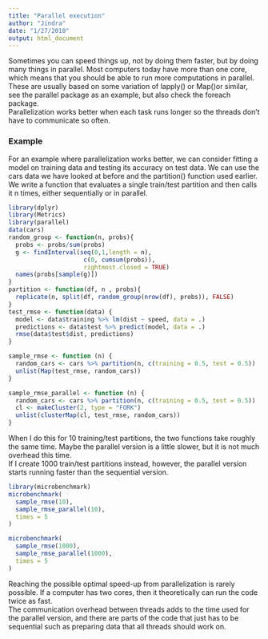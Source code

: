 ```yaml
---
title: "Parallel execution"
author: "Jindra"
date: "1/27/2018"
output: html_document
---
```

Sometimes you can speed things up, not by doing them faster, but by doing many things in parallel. Most computers today have more than one core, which means that you should be able to run more computations in parallel. These are usually based on some variation of lapply() or Map()or similar, see the parallel package as an example, but also check the foreach package.  
Parallelization works better when each task runs longer so the threads don’t have to communicate so often.  

### Example
For an example where parallelization works better, we can consider fitting a model on training data and testing its accuracy on test data. We can use the cars data we have looked at before and the partition() function used earlier.  
We write a function that evaluates a single train/test partition and then calls it n times, either sequentially or in parallel.  
```r
library(dplyr)
library(Metrics)
library(parallel)
data(cars)
random_group <- function(n, probs){
  probs <- probs/sum(probs)
  g <- findInterval(seq(0,1,length = n),
                     c(0, cumsum(probs)),
                     rightmost.closed = TRUE)
  names(probs[sample(g)])
}
partition <- function(df, n , probs){
  replicate(n, split(df, random_group(nrow(df), probs)), FALSE)
}
test_rmse <- function(data) {
  model <- data$training %>% lm(dist ~ speed, data = .)
  predictions <- data$test %>% predict(model, data = .)
  rmse(data$test$dist, predictions)
}

sample_rmse <- function (n) {
  random_cars <- cars %>% partition(n, c(training = 0.5, test = 0.5))
  unlist(Map(test_rmse, random_cars))
}

sample_rmse_parallel <- function (n) {
  random_cars <- cars %>% partition(n, c(training = 0.5, test = 0.5))
  cl <- makeCluster(2, type = "FORK")
  unlist(clusterMap(cl, test_rmse, random_cars))
}
```

When I do this for 10 training/test partitions, the two functions take roughly the same time. Maybe the parallel version is a little slower, but it is not much overhead this time.  
If I create 1000 train/test partitions instead, however, the parallel version starts running faster than the sequential version.  
```r
library(microbenchmark)
microbenchmark(
  sample_rmse(10),
  sample_rmse_parallel(10),
  times = 5
)

microbenchmark(
  sample_rmse(1000),
  sample_rmse_parallel(1000),
  times = 5
)
```

Reaching the possible optimal speed-up from parallelization is rarely possible. If a computer has two cores, then it theoretically can run the code twice as fast.  
The communication overhead between threads adds to the time used for the parallel version, and there are parts of the code that just has to be sequential such as preparing data that all threads should work on.
